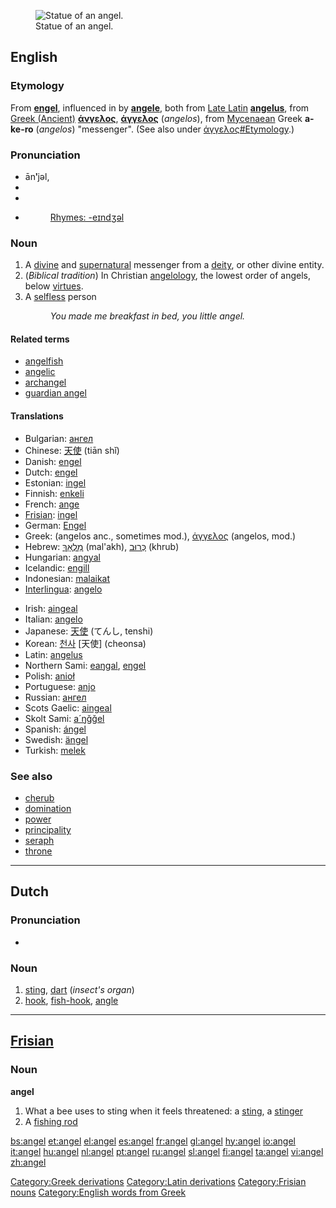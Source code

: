 {{see|Angel|ángel}}
[[Image:Statue at Metairie Cemetery.jpg|thumb|right|Statue of an angel.]]

==English==

===Etymology===
From {{OE.}} '''[[engel]]''', influenced in {{ME.}} by {{OF.}} '''[[angele]]''', both from [[w:Vulgar Latin|Late Latin]] '''[[angelus]]''', from [[w:Ancient Greek language|Greek (Ancient)]] '''[[άνγελος]]''', '''[[άγγελος]]''' (''angelos''), from [[Mycenaean]] Greek '''a-ke-ro''' (''angelos'') "messenger". (See also under [[άγγελος#Etymology]].)

===Pronunciation===
*ān'''ʹ'''jəl,
*{{IPA|/ˈeɪndʒəl/}}
*{{audio|en-uk-angel.ogg|Audio (UK)}}
*{{audio|en-us-angel.ogg|Audio (US)}}
*: [[Rhymes:English:-eɪndʒəl|Rhymes: -eɪndʒəl]]


===Noun===
{{en-noun}}

# A [[divine]] and [[supernatural]] messenger from a [[deity]], or other divine entity.
# (''Biblical tradition'') In Christian [[angelology]], the lowest order of angels, below [[virtue]]s.
# A [[selfless]] person
#: ''You made me breakfast in bed, you little angel.''

====Related terms====
*[[angelfish]]
*[[angelic]]
*[[archangel]]
*[[guardian angel]]

====Translations====
{{top}}
*Bulgarian: [[ангел]] {{m}}
*Chinese: [[天使]] (tiān shǐ)
*Danish: [[engel]]
*Dutch: [[engel]] {{m}}
*Estonian: [[ingel]]
*Finnish: [[enkeli]]
*French: [[ange]] {{m}}
*[[Frisian]]: [[ingel]]
*German: [[Engel]] {{m}}
*Greek: (angelos anc., sometimes mod.), [[άγγελος]] {{m}} (angelos, mod.)
*Hebrew: [[מלאך|מַלְאָךְ]] {{m}} (mal'akh), [[כרוב|כְּרוּב]] {{m}} (khrub)
*Hungarian: [[angyal]]
*Icelandic: [[engill]] {{m}}
*Indonesian: [[malaikat]]
*[[Interlingua]]: [[angelo]]
{{mid}}
*Irish: [[aingeal]]
*Italian: [[angelo]] {{m}}
*Japanese: [[天使]] (てんし, tenshi)
*Korean: [[천사]] [天使] (cheonsa)
*Latin: [[angelus]] {{m}}
*Northern Sami: [[eaŋgal]], [[eŋgel]]
*Polish: [[anioł]] {{m}}
*Portuguese: [[anjo]] {{m}}
*Russian: [[ангел]]
*Scots Gaelic: [[aingeal]] {{m}}
*Skolt Sami: [[a´ŋǧǧel]]
*Spanish: [[ángel]] {{m}}
*Swedish: [[ängel]] {{c}}
*Turkish: [[melek]]
{{bottom}}

===See also===
*[[cherub]]
*[[domination]]
*[[power]]
*[[principality]]
*[[seraph]]
*[[throne]]

----

==Dutch==

===Pronunciation===
*{{IPA|/ˈaŋəl/}}

===Noun===
{{nl-noun|g=m|angels|angeltje}}

# [[sting]], [[dart]] (''insect's organ'')
# [[hook]], [[fish-hook]], [[angle]]

----

==[[Frisian]]==

===Noun===
'''angel'''

# What a bee uses to sting when it feels threatened: a [[sting]], a [[stinger]]
# A [[fishing rod]]

[[Category:Greek derivations]]
[[Category:Latin derivations]]
[[Category:Frisian nouns]]
[[Category:English words from Greek]]

[[bs:angel]]
[[et:angel]]
[[el:angel]]
[[es:angel]]
[[fr:angel]]
[[gl:angel]]
[[hy:angel]]
[[io:angel]]
[[it:angel]]
[[hu:angel]]
[[nl:angel]]
[[pt:angel]]
[[ru:angel]]
[[sl:angel]]
[[fi:angel]]
[[ta:angel]]
[[vi:angel]]
[[zh:angel]]